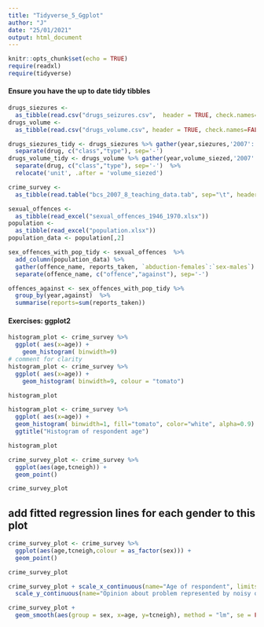 ---
title: "Tidyverse_5_Ggplot"
author: "J"
date: "25/01/2021"
output: html_document
---

```{r setup, include=FALSE}
knitr::opts_chunk$set(echo = TRUE)
require(readxl)
require(tidyverse)
```

#### Ensure you have the up to date tidy tibbles ####
```{r check that you have all needed tidy tibbles}
drugs_siezures <- 
  as_tibble(read.csv("drugs_seizures.csv",  header = TRUE, check.names=FALSE, fileEncoding="UTF-8-BOM"))
drugs_volume <- 
  as_tibble(read.csv("drugs_volume.csv", header = TRUE, check.names=FALSE, fileEncoding="UTF-8-BOM"))

drugs_siezures_tidy <- drugs_siezures %>% gather(year,siezures,'2007':'2020') %>%
  separate(drug, c("class","type"), sep='-')
drugs_volume_tidy <- drugs_volume %>% gather(year,volume_siezed,'2007':'2020') %>%
  separate(drug, c("class","type"), sep='-')  %>%
  relocate('unit', .after = 'volume_siezed')

crime_survey <- 
  as_tibble(read.table("bcs_2007_8_teaching_data.tab", sep="\t", header=TRUE))

sexual_offences <- 
  as_tibble(read_excel("sexual_offences_1946_1970.xlsx"))
population <- 
  as_tibble(read_excel("population.xlsx"))
population_data <- population[,2]

sex_offences_with_pop_tidy <- sexual_offences  %>%
  add_column(population_data) %>%
  gather(offence_name, reports_taken, `abduction-females`:`sex-males`) %>% 
  separate(offence_name, c("offence","against"), sep='-')

offences_against <- sex_offences_with_pop_tidy %>%
  group_by(year,against)  %>%
  summarise(reports=sum(reports_taken))

```
#### Exercises: ggplot2 ####

```{r histogram}

histogram_plot <- crime_survey %>%
  ggplot( aes(x=age)) +
    geom_histogram( binwidth=9)
# comment for clarity 
histogram_plot <- crime_survey %>%
  ggplot( aes(x=age)) +
    geom_histogram( binwidth=9, colour = "tomato")

histogram_plot

```

```{r histogram but better}

histogram_plot <- crime_survey %>%
  ggplot( aes(x=age)) +
  geom_histogram( binwidth=1, fill="tomato", color="white", alpha=0.9) +
  ggtitle("Histogram of respondent age")

histogram_plot

```


```{r scatterplot}
crime_survey_plot <- crime_survey %>%
  ggplot(aes(age,tcneigh)) +
  geom_point()

crime_survey_plot

```


##   add fitted regression lines for each gender to this plot
```{r scatterplot with colour}

crime_survey_plot <- crime_survey %>%
  ggplot(aes(age,tcneigh,colour = as_factor(sex))) +
  geom_point()

crime_survey_plot

```

```{r make it easier to read}

crime_survey_plot + scale_x_continuous(name="Age of respondent", limits=c(20, 100), breaks=seq(20,100,10)) +
  scale_y_continuous(name="Opinion about problem represented by noisy or nuisance neighbours", limits=c(-2, 4.5))

```

```{r add a linear regression model}

crime_survey_plot +
  geom_smooth(aes(group = sex, x=age, y=tcneigh), method = "lm", se = FALSE)

```
